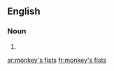 ==English==

===Noun===
{{head|en|noun plural form|head=[[monkey]]'s [[fist]]s}}

# {{plural of|monkey's fist|lang=en}}

[[ar:monkey's fists]]
[[fr:monkey's fists]]